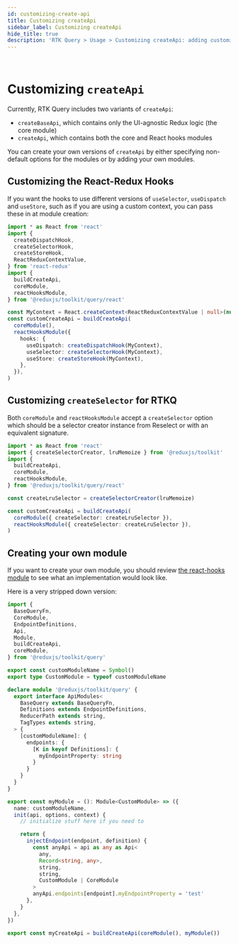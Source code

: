 ```yaml
---
id: customizing-create-api
title: Customizing createApi
sidebar_label: Customizing createApi
hide_title: true
description: 'RTK Query > Usage > Customizing createApi: adding customized variations'
---
```


&nbsp;

# Customizing `createApi`

Currently, RTK Query includes two variants of `createApi`:

- `createBaseApi`, which contains only the UI-agnostic Redux logic (the core module)
- `createApi`, which contains both the core and React hooks modules

You can create your own versions of `createApi` by either specifying non-default options for the modules or by adding your own modules.

## Customizing the React-Redux Hooks

If you want the hooks to use different versions of `useSelector`, `useDispatch` and `useStore`, such as if you are using a custom context, you can pass these in at module creation:

```ts
import * as React from 'react'
import {
  createDispatchHook,
  createSelectorHook,
  createStoreHook,
  ReactReduxContextValue,
} from 'react-redux'
import {
  buildCreateApi,
  coreModule,
  reactHooksModule,
} from '@reduxjs/toolkit/query/react'

const MyContext = React.createContext<ReactReduxContextValue | null>(null)
const customCreateApi = buildCreateApi(
  coreModule(),
  reactHooksModule({
    hooks: {
      useDispatch: createDispatchHook(MyContext),
      useSelector: createSelectorHook(MyContext),
      useStore: createStoreHook(MyContext),
    },
  }),
)
```

## Customizing `createSelector` for RTKQ

Both `coreModule` and `reactHooksModule` accept a `createSelector` option which should be a selector creator instance from Reselect or with an equivalent signature.

```ts
import * as React from 'react'
import { createSelectorCreator, lruMemoize } from '@reduxjs/toolkit'
import {
  buildCreateApi,
  coreModule,
  reactHooksModule,
} from '@reduxjs/toolkit/query/react'

const createLruSelector = createSelectorCreator(lruMemoize)

const customCreateApi = buildCreateApi(
  coreModule({ createSelector: createLruSelector }),
  reactHooksModule({ createSelector: createLruSelector }),
)
```

## Creating your own module

If you want to create your own module, you should review [the react-hooks module](https://github.com/reduxjs/redux-toolkit/blob/b74a52935a5840bebca5acdc8e2265e3b6497afa/src/query/react/module.ts) to see what an implementation would look like.

Here is a very stripped down version:

```ts no-transpile
import {
  BaseQueryFn,
  CoreModule,
  EndpointDefinitions,
  Api,
  Module,
  buildCreateApi,
  coreModule,
} from '@reduxjs/toolkit/query'

export const customModuleName = Symbol()
export type CustomModule = typeof customModuleName

declare module '@reduxjs/toolkit/query' {
  export interface ApiModules<
    BaseQuery extends BaseQueryFn,
    Definitions extends EndpointDefinitions,
    ReducerPath extends string,
    TagTypes extends string,
  > {
    [customModuleName]: {
      endpoints: {
        [K in keyof Definitions]: {
          myEndpointProperty: string
        }
      }
    }
  }
}

export const myModule = (): Module<CustomModule> => ({
  name: customModuleName,
  init(api, options, context) {
    // initialize stuff here if you need to

    return {
      injectEndpoint(endpoint, definition) {
        const anyApi = api as any as Api<
          any,
          Record<string, any>,
          string,
          string,
          CustomModule | CoreModule
        >
        anyApi.endpoints[endpoint].myEndpointProperty = 'test'
      },
    }
  },
})

export const myCreateApi = buildCreateApi(coreModule(), myModule())
```
